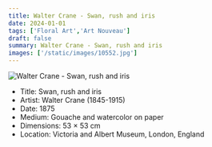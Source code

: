 ```yaml
---
title: Walter Crane - Swan, rush and iris
date: 2024-01-01
tags: ['Floral Art','Art Nouveau']
draft: false
summary: Walter Crane - Swan, rush and iris
images: ['/static/images/10552.jpg']
---
```


![Walter Crane - Swan, rush and iris](/static/images/10552.jpg)

* Title: Swan, rush and iris
* Artist: Walter Crane (1845-1915)
* Date: 1875
* Medium: Gouache and watercolor on paper
* Dimensions: 53 × 53 cm
* Location: Victoria and Albert Museum, London, England


